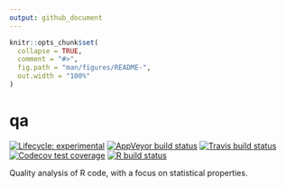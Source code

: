 ```yaml
---
output: github_document
---
```


<!-- README.md is generated from README.Rmd. Please edit that file -->

```r
knitr::opts_chunk$set(
  collapse = TRUE,
  comment = "#>",
  fig.path = "man/figures/README-",
  out.width = "100%"
)
```

# qa

<!-- badges: start -->
[![Lifecycle: experimental](https://img.shields.io/badge/lifecycle-experimental-orange.svg)](https://www.tidyverse.org/lifecycle/#experimental)
[![AppVeyor build status](https://ci.appveyor.com/api/projects/status/github/JSzitas/qa?branch=master&svg=true)](https://ci.appveyor.com/project/JSzitas/qa)
[![Travis build status](https://travis-ci.com/JSzitas/qa.svg?branch=master)](https://travis-ci.com/JSzitas/qa)
[![Codecov test coverage](https://codecov.io/gh/JSzitas/qa/branch/master/graph/badge.svg)](https://codecov.io/gh/JSzitas/qa?branch=master)
[![R build status](https://github.com/JSzitas/qa/workflows/R-CMD-check/badge.svg)](https://github.com/JSzitas/qa/actions)
<!-- badges: end -->

Quality analysis of R code, with a focus on statistical properties.
